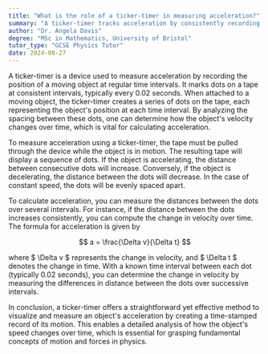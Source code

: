 ```yaml
---
title: "What is the role of a ticker-timer in measuring acceleration?"
summary: "A ticker-timer tracks acceleration by consistently recording the position of a moving object at set time intervals."
author: "Dr. Angela Davis"
degree: "MSc in Mathematics, University of Bristol"
tutor_type: "GCSE Physics Tutor"
date: 2024-08-27
---
```


A ticker-timer is a device used to measure acceleration by recording the position of a moving object at regular time intervals. It marks dots on a tape at consistent intervals, typically every $0.02$ seconds. When attached to a moving object, the ticker-timer creates a series of dots on the tape, each representing the object's position at each time interval. By analyzing the spacing between these dots, one can determine how the object's velocity changes over time, which is vital for calculating acceleration.

To measure acceleration using a ticker-timer, the tape must be pulled through the device while the object is in motion. The resulting tape will display a sequence of dots. If the object is accelerating, the distance between consecutive dots will increase. Conversely, if the object is decelerating, the distance between the dots will decrease. In the case of constant speed, the dots will be evenly spaced apart.

To calculate acceleration, you can measure the distances between the dots over several intervals. For instance, if the distance between the dots increases consistently, you can compute the change in velocity over time. The formula for acceleration is given by 

$$ 
a = \frac{\Delta v}{\Delta t} 
$$ 

where $ \Delta v $ represents the change in velocity, and $ \Delta t $ denotes the change in time. With a known time interval between each dot (typically $0.02$ seconds), you can determine the change in velocity by measuring the differences in distance between the dots over successive intervals.

In conclusion, a ticker-timer offers a straightforward yet effective method to visualize and measure an object's acceleration by creating a time-stamped record of its motion. This enables a detailed analysis of how the object's speed changes over time, which is essential for grasping fundamental concepts of motion and forces in physics.
    